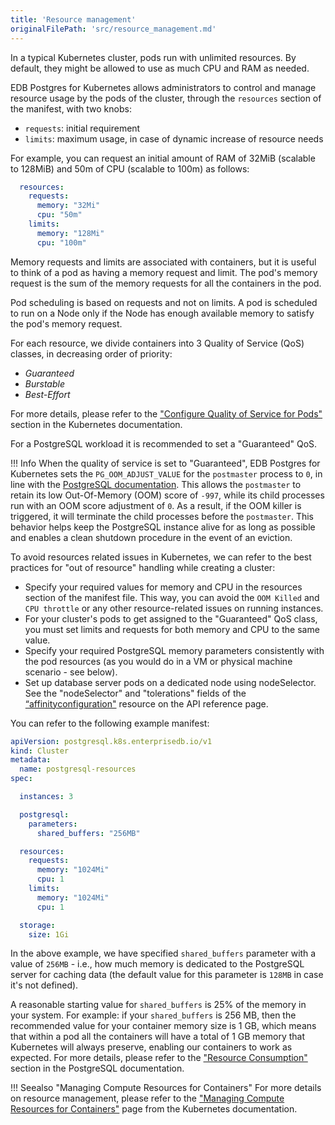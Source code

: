 ```yaml
---
title: 'Resource management'
originalFilePath: 'src/resource_management.md'
---
```




In a typical Kubernetes cluster, pods run with unlimited resources. By default,
they might be allowed to use as much CPU and RAM as needed.

EDB Postgres for Kubernetes allows administrators to control and manage resource usage by the pods of the cluster,
through the `resources` section of the manifest, with two knobs:

-   `requests`: initial requirement
-   `limits`: maximum usage, in case of dynamic increase of resource needs

For example, you can request an initial amount of RAM of 32MiB (scalable to 128MiB) and 50m of CPU (scalable to 100m)
as follows:

```yaml
  resources:
    requests:
      memory: "32Mi"
      cpu: "50m"
    limits:
      memory: "128Mi"
      cpu: "100m"
```

Memory requests and limits are associated with containers, but it is useful to think of a pod as having a memory request
and limit. The pod's memory request is the sum of the memory requests for all the containers in the pod.

Pod scheduling is based on requests and not on limits. A pod is scheduled to run on a Node only if the Node has enough
available memory to satisfy the pod's memory request.

For each resource, we divide containers into 3 Quality of Service (QoS) classes, in decreasing order of priority:

-   *Guaranteed*
-   *Burstable*
-   *Best-Effort*

For more details, please refer to the ["Configure Quality of Service for Pods"](https://kubernetes.io/docs/tasks/configure-pod-container/quality-service-pod/#qos-classes)
section in the Kubernetes documentation.

For a PostgreSQL workload it is recommended to set a "Guaranteed" QoS.

!!! Info
    When the quality of service is set to "Guaranteed", EDB Postgres for Kubernetes sets the
    `PG_OOM_ADJUST_VALUE` for the `postmaster` process to `0`, in line with the
    [PostgreSQL documentation](https://www.postgresql.org/docs/current/kernel-resources.html#LINUX-MEMORY-OVERCOMMIT).
    This allows the `postmaster` to retain its low Out-Of-Memory (OOM) score of
    `-997`, while its child processes run with an OOM score adjustment of `0`. As a
    result, if the OOM killer is triggered, it will terminate the child processes
    before the `postmaster`. This behavior helps keep the PostgreSQL instance
    alive for as long as possible and enables a clean shutdown procedure in the
    event of an eviction.

To avoid resources related issues in Kubernetes, we can refer to the best practices for "out of resource" handling
while creating a cluster:

-   Specify your required values for memory and CPU in the resources section of the manifest file.
    This way, you can avoid the `OOM Killed` and `CPU throttle` or any other
    resource-related issues on running instances.
-   For your cluster's pods to get assigned to the "Guaranteed" QoS class, you
    must set limits and requests
    for both memory and CPU to the same value.
-   Specify your required PostgreSQL memory parameters consistently with the pod resources (as you would do
    in a VM or physical machine scenario - see below).
-   Set up database server pods on a dedicated node using nodeSelector.
    See the "nodeSelector" and "tolerations" fields of the
    [“affinityconfiguration"](pg4k.v1.md#postgresql-k8s-enterprisedb-io-v1-AffinityConfiguration) resource on the API reference page.

You can refer to the following example manifest:

```yaml
apiVersion: postgresql.k8s.enterprisedb.io/v1
kind: Cluster
metadata:
  name: postgresql-resources
spec:

  instances: 3

  postgresql:
    parameters:
      shared_buffers: "256MB"

  resources:
    requests:
      memory: "1024Mi"
      cpu: 1
    limits:
      memory: "1024Mi"
      cpu: 1

  storage:
    size: 1Gi
```

In the above example, we have specified `shared_buffers` parameter with a value of `256MB` - i.e., how much memory is
dedicated to the PostgreSQL server for caching data (the default value for this parameter is `128MB` in case
it's not defined).

A reasonable starting value for `shared_buffers` is 25% of the memory in your system.
For example: if your `shared_buffers` is 256 MB, then the recommended value for your container memory size is 1 GB,
which means that within a pod all the containers will have a total of 1 GB memory that Kubernetes will always preserve,
enabling our containers to work as expected.
For more details, please refer to the ["Resource Consumption"](https://www.postgresql.org/docs/current/runtime-config-resource.html)
section in the PostgreSQL documentation.

!!! Seealso "Managing Compute Resources for Containers"
    For more details on resource management, please refer to the
    ["Managing Compute Resources for Containers"](https://kubernetes.io/docs/concepts/configuration/manage-compute-resources-container/)
    page from the Kubernetes documentation.
